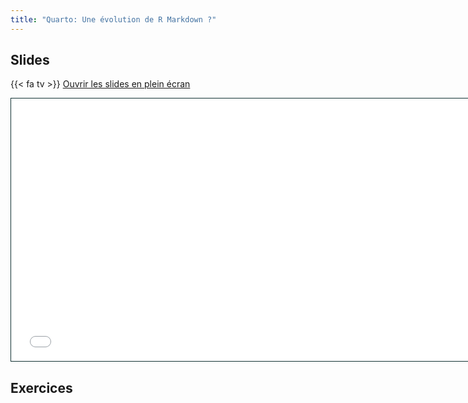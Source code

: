 ```yaml
---
title: "Quarto: Une évolution de R Markdown ?"
---
```


## Slides

{{< fa tv >}} [Ouvrir les slides en plein écran](1-quarto-kesako.html)

```{=html}
<iframe class="slide-deck" src="1-quarto-kesako.html" height="420" width="747" style="border: 1px solid #123233;"></iframe>
```

## Exercices

